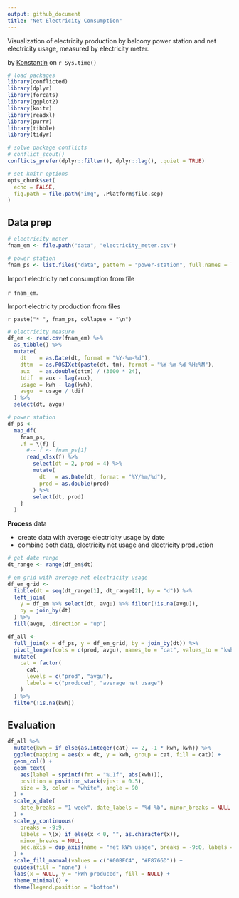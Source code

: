 ```yaml
---
output: github_document
title: "Net Electricity Consumption"
---
```


Visualization of electricity production by balcony power station and net electricity usage, measured by electricity meter.

<div>
by <a href="mailto:firstname.lastname@outlook.com">Konstantin</a> on `r Sys.time()`
</div>

```r
# load packages
library(conflicted)
library(dplyr)
library(forcats)
library(ggplot2)
library(knitr)
library(readxl)
library(purrr)
library(tibble)
library(tidyr)

# solve package conflicts
# conflict_scout()
conflicts_prefer(dplyr::filter(), dplyr::lag(), .quiet = TRUE)

# set knitr options
opts_chunk$set(
  echo = FALSE,
  fig.path = file.path("img", .Platform$file.sep)
)
```

## Data prep

```r
# electricity meter
fnam_em <- file.path("data", "electricity_meter.csv")

# power station
fnam_ps <- list.files("data", pattern = "power-station", full.names = TRUE)
```

Import electricity net consumption from file

`r fnam_em`.

Import electricity production from files

`r paste("* ", fnam_ps, collapse = "\n")`

```r
# electricity measure
df_em <- read.csv(fnam_em) %>% 
  as_tibble() %>% 
  mutate(
    dt    = as.Date(dt, format = "%Y-%m-%d"),
    dttm  = as.POSIXct(paste(dt, tm), format = "%Y-%m-%d %H:%M"),
    aux   = as.double(dttm) / (3600 * 24),
    tdif  = aux - lag(aux),
    usage = kwh - lag(kwh),
    avgu  = usage / tdif
  ) %>% 
  select(dt, avgu)

# power station
df_ps <- 
  map_df(
    fnam_ps,
    .f = \(f) {
      #-- f <- fnam_ps[1]
      read_xlsx(f) %>% 
        select(dt = 2, prod = 4) %>% 
        mutate(
          dt   = as.Date(dt, format = "%Y/%m/%d"),
          prod = as.double(prod)
        ) %>% 
        select(dt, prod)
    }
  )
```

**Process** data

*  create data with average electricity usage by date
*  combine both data, electricity net usage and electricity production

```r
# get date range
dt_range <- range(df_em$dt)

# em grid with average net electricity usage
df_em_grid <- 
  tibble(dt = seq(dt_range[1], dt_range[2], by = "d")) %>% 
  left_join(
    y = df_em %>% select(dt, avgu) %>% filter(!is.na(avgu)),
    by = join_by(dt)
  ) %>% 
  fill(avgu, .direction = "up")

df_all <- 
  full_join(x = df_ps, y = df_em_grid, by = join_by(dt)) %>% 
  pivot_longer(cols = c(prod, avgu), names_to = "cat", values_to = "kwh") %>%
  mutate(
    cat = factor(
      cat,
      levels = c("prod", "avgu"),
      labels = c("produced", "average net usage")
    )
  ) %>%
  filter(!is.na(kwh))
```

## Evaluation

```r
df_all %>% 
  mutate(kwh = if_else(as.integer(cat) == 2, -1 * kwh, kwh)) %>% 
  ggplot(mapping = aes(x = dt, y = kwh, group = cat, fill = cat)) + 
  geom_col() + 
  geom_text(
    aes(label = sprintf(fmt = "%.1f", abs(kwh))),
    position = position_stack(vjust = 0.5),
    size = 3, color = "white", angle = 90
  ) +
  scale_x_date(
    date_breaks = "1 week", date_labels = "%d %b", minor_breaks = NULL
  ) +
  scale_y_continuous(
    breaks = -9:9,
    labels = \(x) if_else(x < 0, "", as.character(x)),
    minor_breaks = NULL,
    sec.axis = dup_axis(name = "net kWh usage", breaks = -9:0, labels = 9:0)
  ) + 
  scale_fill_manual(values = c("#00BFC4", "#F8766D")) +
  guides(fill = "none") + 
  labs(x = NULL, y = "kWh produced", fill = NULL) + 
  theme_minimal() + 
  theme(legend.position = "bottom")
```

